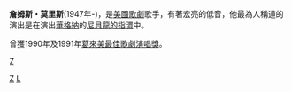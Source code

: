 {{BLP unsourced|time=2022-05-10T05:04:24+00:00}}
'''詹姆斯・莫里斯'''(1947年-)，是[[美國|美國]][[歌劇|歌劇]]歌手，有著宏亮的低音，他最為人稱道的演出是在演出[[華格納|華格納]]的[[尼貝龍的指環|尼貝龍的指環]]中。

曾獲1990年及1991年[[葛來美最佳歌劇演唱獎|葛來美最佳歌劇演唱獎]]。


{{Authority control}}
[[Category:歌手|Z]]
[[category:1947年出生|Z]]
[[Category:美国男演员|L]]
{{US-bio-stub}}